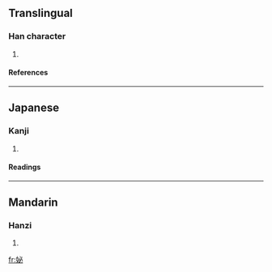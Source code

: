 ==Translingual==
===Han character===
{{Han char|rn=38|rad=女|as=05|sn=8|four=4340<sub>0</sub>|canj=女心竹 (VPH)}}
# {{defn|Han|sort=女05}}
====References====
{{Han ref|kx=0257.330|dkj=06141|dj=0523.010|hdz=21040.110|uh=59BC|ud=22972|bh=CC4C|bd=52300}}
----
==Japanese==
===Kanji===
{{ja-kanji|grade=|rs=女05}}
# {{defn|Japanese}} 
====Readings====
{{ja-readings|on=[[ひ]] (hi), [[び]] (bi), [[ひつ]] (hitsu), [[びち]] (bichi)|kun=}}
----
==Mandarin==
===Hanzi===
{{cmn-hanzi|pin=[[bì]] (bi4), [[xū]] (xu1)|wg=pi<sup>4</sup>, hsü<sup>1</sup>}}
# {{defn|Mandarin}}

[[fr:妼]]